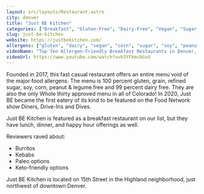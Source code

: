 ```yaml
---
layout: src/layouts/Restaurant.astro
city: denver
title: "Just BE Kitchen"
categories: ["Breakfast", "Gluten-Free", "Dairy-Free", "Vegan", "Sugar-Free", "Corn-Free", "Soy-Free", "Legume-Free", "Peanut-Free"]
slug: just-be-kitchen
website: https://justbekitchen.com/
allergens: ["gluten", "dairy", "vegan", "corn", "sugar", "soy", "peanut", "legume"]
videoName: "Top Ten Allergen-Friendly Breakfast Restaurants in Denver, Colorado"
videoUrl: https://www.youtube.com/watch?v=h3YFkmc6GvU
---
```


Founded in 2017, this fast casual restaurant offers an entire menu void of the major food allergens. The menu is 100 percent gluten, grain, refined sugar, soy, corn, peanut & legume free and 99 percent dairy free. They are also the only Whole thirty approved menu in all of Colorado! In 2020, Just BE became the first eatery of its kind to be featured on the Food Network show Diners, Drive-Ins and Dives. 

Just BE Kitchen is featured as a breakfast restaurant on our list, but they have lunch, dinner, and happy hour offerings as well.

Reviewers raved about:
* Burritos
* Kebabs
* Paleo options
* Keto-friendly options

Just BE Kitchen is located on 15th Street in the Highland neighborhood, just northwest of downtown Denver.
